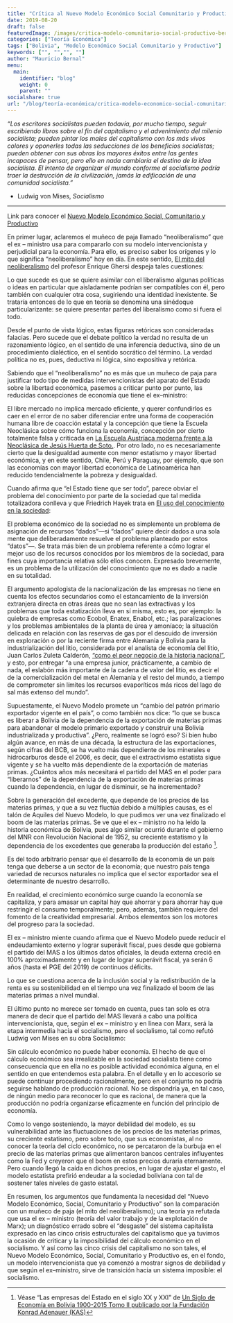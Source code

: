 ```yaml
---
title: "Crítica al Nuevo Modelo Económico Social Comunitario y Productivo"
date: 2019-08-20
draft: false
featuredImage: /images/critica-modelo-comunitario-social-productivo-bernalmauricio.jpg
categories: ["Teoría Económica"]
tags: ["Bolivia", "Modelo Económico Social Comunitario y Productivo"]
keywords: ["", "","", ""]
author: "Mauricio Bernal"
menu:
  main:
    identifier: "blog"
    weight: 0 
    parent: ""
socialshare: true
url: "/blog/teoría-económica/critica-modelo-economico-social-comunitario-productivo/"
---
```


*"Los escritores socialistas pueden todavía, por mucho tiempo, seguir escribiendo libros sobre el fin del capitalismo y el advenimiento del milenio socialista; pueden pintar los males del capitalismo con los más vivos colores y oponerles todas las seducciones de los beneficios socialistas; pueden obtener con sus obras los mayores éxitos entre las gentes incapaces de pensar, pero ello en nada cambiaría el destino de la idea socialista. El intento de organizar el mundo conforme al socialismo podría traer la destrucción de la civilización, jamás la edificación de una comunidad socialista."* 

- Ludwig von Mises, *Socialismo*

---

Link para conocer el [Nuevo Modelo Económico Social, Comunitario y Productivo](https://repositorio.economiayfinanzas.gob.bo/documentos/2018/UCS/materialesElaborados/publicaciones/modelo_decima_edicion.pdf)


En primer lugar, aclaremos el muñeco de paja llamado “neoliberalismo” que el ex – ministro usa para compararlo con su modelo intervencionista y perjudicial para la economía. Para ello, es preciso saber los orígenes y lo que significa “neoliberalismo” hoy en día. En este sentido, [El mito del neoliberalismo](https://www.elcato.org/el-mito-del-neoliberalismo)  del profesor Enrique Ghersi despeja tales cuestiones:

Lo que sucede es que se quiere asimilar con el liberalismo algunas políticas o ideas en particular que aisladamente podrían ser compatibles con él, pero también con cualquier otra cosa, sugiriendo una identidad inexistente. Se trataría entonces de lo que en teoría se denomina una sinédoque particularizante: se quiere presentar partes del liberalismo como si fuera el todo.

Desde el punto de vista lógico, estas figuras retóricas son consideradas falacias. Pero sucede que el debate político la verdad no resulta de un razonamiento lógico, en el sentido de una inferencia deductiva, sino de un procedimiento dialéctico, en el sentido socrático del término. La verdad política no es, pues, deductiva ni lógica, sino expositiva y retórica.

Sabiendo que el “neoliberalismo” no es más que un muñeco de paja para justificar todo tipo de medidas intervencionistas del aparato del Estado sobre la libertad económica, pasemos a criticar punto por punto, las reducidas concepciones de economía que tiene el ex–ministro:

El libre mercado no implica mercado eficiente, y querer confundirlos es caer en el error de no saber diferenciar entre una forma de cooperación humana libre de coacción estatal y la concepción que tiene la Escuela Neoclásica sobre cómo funciona la economía, concepción por cierto totalmente falsa y criticada en [La Escuela Austríaca moderna frente a la Neoclásica de Jesús Huerta de Soto.](https://www.institutoacton.com.ar/oldsite/articulos/jhuerta/arthuerta4.pdf). Por otro lado, no es necesariamente cierto que la desigualdad aumente con menor estatismo y mayor libertad económica, y en este sentido, Chile, Perú y Paraguay, por ejemplo, que son las economías con mayor libertad económica de Latinoamérica han reducido tendencialmente la pobreza y desigualdad.

Cuando afirma que “el Estado tiene que ser todo”, parece obviar el problema del conocimiento por parte de la sociedad que tal medida totalizadora conlleva y que Friedrich Hayek trata en [El uso del conocimiento en la sociedad](https://jeffersonamericas.org/wp-content/uploads/2020/08/Hayek03.pdf):

El problema económico de la sociedad no es simplemente un problema de asignación de recursos “dados”—si “dados” quiere decir dados a una sola mente que deliberadamente resuelve el problema planteado por estos “datos”—. Se trata más bien de un problema referente a cómo lograr el mejor uso de los recursos conocidos por los miembros de la sociedad, para fines cuya importancia relativa sólo ellos conocen. Expresado brevemente, es un problema de la utilización del conocimiento que no es dado a nadie en su totalidad.

El argumento apologista de la nacionalización de las empresas no tiene en cuenta los efectos secundarios como el estancamiento de la inversión extranjera directa en otras áreas que no sean las extractivas y los problemas que toda estatización lleva en sí misma, esto es, por ejemplo: la quiebra de empresas como Ecobol, Enatex, Enabol, etc.; las paralizaciones y los problemas ambientales de la planta de úrea y amoníaco; la situación delicada en relación con las reservas de gas por el descuido de inversión en exploración o por la reciente firma entre Alemania y Bolivia para la industrialización del litio, considerada por el analista de economía del litio, Juan Carlos Zuleta Calderón, [“como el peor negocio de la historia nacional”](https://www.paginasiete.bo/economia/bolivia-y-alemania-constituyen-empresa-mixta-para-la-industrializacion-del-litio-PBPS202915), y esto, por entregar “a una empresa junior, prácticamente, a cambio de nada, el eslabón más importante de la cadena de valor del litio, es decir el de la comercialización del metal en Alemania y el resto del mundo, a tiempo de comprometer sin límites los recursos evaporíticos más ricos del lago de sal más extenso del mundo”.

Supuestamente, el Nuevo Modelo promete un “cambio del patrón primario exportador vigente en el país”, o como también nos dice: “lo que se busca es liberar a Bolivia de la dependencia de la exportación de materias primas para abandonar el modelo primario exportado y construir una Bolivia industrializada y productiva”. ¿Pero, realmente se logró eso? Si bien hubo algún avance, en más de una década, la estructura de las exportaciones, según cifras del BCB, se ha vuelto más dependiente de los minerales e hidrocarburos desde el 2006, es decir, que el extractivismo estatista sigue vigente y se ha vuelto más dependiente de la exportación de materias primas. ¿Cuántos años más necesitará el partido del MAS en el poder para “liberarnos” de la dependencia de la exportación de materias primas cuando la dependencia, en lugar de disminuir, se ha incrementado?

Sobre la generación del excedente, que depende de los precios de las materias primas, y que a su vez fluctúa debido a múltiples causas, es el talón de Aquiles del Nuevo Modelo, lo que pudimos ver una vez finalizado el boom de las materias primas. Se ve que el ex – ministro no ha leído la historia económica de Bolivia, pues algo similar ocurrió durante el gobierno del MNR con Revolución Nacional de 1952, su creciente estatismo y la dependencia de los excedentes que generaba la producción del estaño [^1].

Es del todo arbitrario pensar que el desarrollo de la economía de un país tenga que deberse a un sector de la economía; que nuestro país tenga variedad de recursos naturales no implica que el sector exportador sea el determinante de nuestro desarrollo.

En realidad, el crecimiento económico surge cuando la economía se capitaliza, y para amasar un capital hay que ahorrar y para ahorrar hay que restringir el consumo temporalmente; pero, además, también requiere del fomento de la creatividad empresarial. Ambos elementos son los motores del progreso para la sociedad.

El ex – ministro miente cuando afirma que el Nuevo Modelo puede reducir el endeudamiento externo y lograr superávit fiscal, pues desde que gobierna el partido del MAS a los últimos datos oficiales, la deuda externa creció en 100% aproximadamente y en lugar de lograr superávit fiscal, ya serán 6 años (hasta el PGE del 2019) de continuos déficits.

Lo que se cuestiona acerca de la inclusión social y la redistribución de la renta es su sostenibilidad en el tiempo una vez finalizado el boom de las materias primas a nivel mundial.

El último punto no merece ser tomado en cuenta, pues tan solo es otra manera de decir que el partido del MAS llevará a cabo una política intervencionista, que, según el ex – ministro y en línea con Marx, será la etapa intermedia hacia el socialismo, pero el socialismo, tal como refutó Ludwig von Mises en su obra Socialismo:

Sin cálculo económico no puede haber economía. El hecho de que el cálculo económico sea irrealizable en la sociedad socialista tiene como consecuencia que en ella no es posible actividad económica alguna, en el sentido en que entendemos esta palabra. En el detalle y en lo accesorio se puede continuar procediendo racionalmente, pero en el conjunto no podría seguirse hablando de producción racional. No se dispondría ya, en tal caso, de ningún medio para reconocer lo que es racional, de manera que la producción no podría organizarse eficazmente en función del principio de economía.  

Como lo vengo sosteniendo, la mayor debilidad del modelo, es su vulnerabilidad ante las fluctuaciones de los precios de las materias primas, su creciente estatismo, pero sobre todo, que sus economistas, al no conocer la teoría del ciclo económico, no se percataron de la burbuja en el precio de las materias primas que alimentaron bancos centrales influyentes como la Fed y creyeron que el boom en estos precios duraría eternamente. Pero cuando llegó la caída en dichos precios, en lugar de ajustar el gasto, el modelo estatista prefirió endeudar a la sociedad boliviana con tal de sostener tales niveles de gasto estatal.

En resumen, los argumentos que fundamenta la necesidad del “Nuevo Modelo Económico, Social, Comunitario y Productivo” son la comparación con un muñeco de paja (el mito del neoliberalismo); una teoría ya refutada que usa el ex – ministro (teoría del valor trabajo y de la explotación de Marx); un diagnóstico errado sobre el “desgaste” del sistema capitalista expresado en las cinco crisis estructurales del capitalismo que ya tuvimos la ocasión de criticar y la imposibilidad del cálculo económico en el socialismo. Y así como las cinco crisis del capitalismo no son tales, el Nuevo Modelo Económico, Social, Comunitario y Productivo es, en el fondo, un modelo intervencionista que ya comenzó a mostrar signos de debilidad y que según el ex–ministro, sirve de transición hacia un sistema imposible: el socialismo.

[^1]: Véase “Las empresas del Estado en el siglo XX y XXI” de [Un Siglo de Economía en Bolivia 1900-2015 Tomo II publicado por la Fundación Konrad Adenauer (KAS)](https://www.kas.de/es/veranstaltungsberichte/detail/-/content/un-siglo-de-economia-en-bolivia-1900-2015-tomo-ii) 